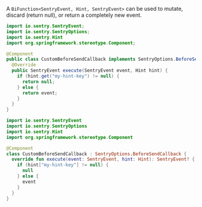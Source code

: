 A `BiFunction<SentryEvent, Hint, SentryEvent>` can be used to mutate, discard (return null), or return a completely new event.

```java
import io.sentry.SentryEvent;
import io.sentry.SentryOptions;
import io.sentry.Hint
import org.springframework.stereotype.Component;

@Component
public class CustomBeforeSendCallback implements SentryOptions.BeforeSendCallback {
  @Override
  public SentryEvent execute(SentryEvent event, Hint hint) {
    if (hint.get("my-hint-key") != null) {
      return null;
    } else {
      return event;
    }
  }
}
```

```kotlin
import io.sentry.SentryEvent
import io.sentry.SentryOptions
import io.sentry.Hint
import org.springframework.stereotype.Component

@Component
class CustomBeforeSendCallback : SentryOptions.BeforeSendCallback {
  override fun execute(event: SentryEvent, hint: Hint): SentryEvent? {
    if (hint["my-hint-key"] != null) {
      null
    } else {
      event
    }
  }
}
```
